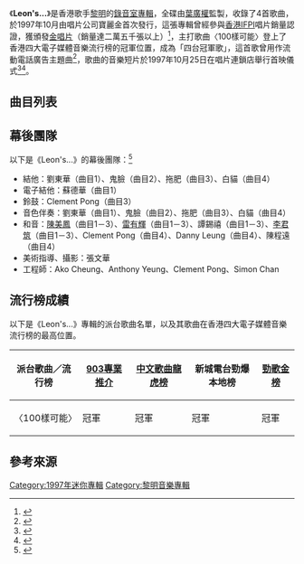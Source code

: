 {{Infobox album
| name       = Leon's...
| original_name  = 
| type       = EP
| artist     = [[黎明|黎明]]
| cover      = 黎明 Leon's....jpg
| alt        = 《Leon's....》唱片專輯封面
| released   = 1997年10月
| format     = 
| recorded   = 1997年
| studio     = 
| genre      = [[流行音樂|流行音樂]]
| length     = {{Duration|m=13|s=56}}
| language   = [[粵語|粵語]]
| label      = 寶麗金
| producer   = 
| chronology = 黎明
| prev_title = [[DNA出錯？|DNA出錯？]]
| prev_year  = 1997
| next_title = [[Leon_Sound|Leon Sound]]
| next_year  = 1997
}}

《'''Leon's...'''》是香港歌手[[黎明|黎明]]的[[錄音室專輯|錄音室專輯]]，全碟由[[葉廣權|葉廣權]]監製，收錄了4首歌曲，於1997年10月由唱片公司寶麗金首次發行，這張專輯曾經參與[[國際唱片業協會（香港會）|香港IFPI]]唱片銷量認證，獲頒發[[金唱片|金唱片]]（銷量達二萬五千張以上）<ref>{{Cite web|url = http://www.ifpihk.org/www_1/go3e.php|title = 本地金唱片|publisher = 國際唱片業協會（香港會）|language = zh|date = 1997|accessdate = 2020-09-23|archive-url = https://web.archive.org/web/20100323114052/http://www.ifpihk.org/www_1/go3e.php|archive-date = 2010-03-23|dead-url = yes}}</ref>，主打歌曲〈100樣可能〉登上了香港四大電子媒體音樂流行榜的冠軍位置，成為「四台冠軍歌」，這首歌曾用作流動電話廣告主題曲<ref>{{Cite book | author = 林玉鑫| title = 百歌爭嗚 成名曲、流行曲快樂大放送 | location = 北京 | publisher = 海潮出版社 | date = 2001-01 | pages = 371 | ISBN = 7801512839 |language = zh-hans}}</ref>，歌曲的音樂短片於1997年10月25日在唱片連鎖店舉行首映儀式<ref>{{cite news |language = zh |url = https://i.imgur.com/gSPYhRg.jpg |title = 黎明MTV安排首映 女歌迷興奮過度當場暈低 |publisher = 報章 |date = 1997-10-25 |accessdate = 2022-03-07 |archive-url = https://web.archive.org/web/20220307010458/https://i.imgur.com/gSPYhRg.jpg |archive-date = 2022-03-07 |dead-url = yes }}</ref><ref>{{cite news |language = zh |url = https://i.imgur.com/Mbswn74.jpg |title = 緊張歌迷暈倒事件 黎明責雷頌德市儈 |publisher = 報章 |date = 1997-10-25 |accessdate = 2022-03-07 |archive-url = https://web.archive.org/web/20220307010644/https://i.imgur.com/Mbswn74.jpg |archive-date = 2022-03-07 |dead-url = yes }}</ref>。

==曲目列表==
{{tracklist
| headline        = CD
| total_length    = 13:56
| title_width = 43%

| all_producer = 葉廣權

| title1 = 100樣可能
| music1 = [[劉諾生|劉諾生]]
| lyrics1 = [[周耀輝|周耀輝]]
| arranger1 = [[劉東華|劉東華]]
| longnote1 = 
| length1 = 3:43

| title2 = 電梯
| music2 = [[Eric_Kwok|Eric Kwok]]
| lyrics2 = [[黃真|黃真]]
| arranger2 = [[鬼臉|鬼臉]]
| longnote2 = 
| length2 = 3:49

| title3 = 奇遇
| music3 = [[刘志远_(香港音乐人)|劉志遠]]
| lyrics3 = [[劉卓輝|劉卓輝]]
| arranger3 = 拖肥
| longnote3 = 
| length3 = 3:26

| title4 = 重複動作
| music4 = 黎明
| lyrics4 = [[林夕|林夕]]
| arranger4 = 白貓
| longnote4 = 
| length4 = 2:58
}}

==幕後團隊==
以下是《Leon's...》的幕後團隊：<ref>{{Cite web |url = https://www.discogs.com/Leon-Lai-Leons/release/9199571 |title = Leon - Leon's... |date = 1997-10 |publisher = Discogs |language = en |accessdate = 2020-10-09 |archive-url = https://web.archive.org/web/20200927001457/https://www.discogs.com/Leon-Lai-Leons/release/9199571 |archive-date = 2020-09-27 |dead-url = no }}</ref>
*結他：劉東華（曲目1）、鬼臉（曲目2）、拖肥（曲目3）、白貓（曲目4）
*電子結他：蘇德華（曲目1）
*鈴鼓：Clement Pong（曲目3）
*音色伴奏：劉東華（曲目1）、鬼臉（曲目2）、拖肥（曲目3）、白貓（曲目4）
*和音：[[陳美鳳_(香港)|陳美鳳]]（曲目1－3）、[[雷有輝|雷有輝]]（曲目1－3）、譚錫禧（曲目1－3）、[[李君筑|李君筑]]（曲目1－3）、Clement Pong（曲目4）、Danny Leung（曲目4）、陳程遠（曲目4）
*美術指導、攝影：張文華
*工程師：Ako Cheung、Anthony Yeung、Clement Pong、Simon Chan

==流行榜成績==
以下是《Leon's...》專輯的派台歌曲名單，以及其歌曲在香港四大電子媒體音樂流行榜的最高位置。
{| class="wikitable" align="center"
|-
! 派台歌曲／流行榜 !! [[903專業推介|903專業推介]] !! [[中文歌曲龍虎榜|中文歌曲龍虎榜]] !! 新城電台勁爆本地榜 !! [[勁歌金榜|勁歌金榜]]
|-
|〈100樣可能〉||冠軍||冠軍||冠軍||冠軍
|}

==參考來源==
{{reflist}}
{{portal bar|音樂}}
{{黎明}}
[[Category:1997年迷你專輯|Category:1997年迷你專輯]]
[[Category:黎明音樂專輯|Category:黎明音樂專輯]]